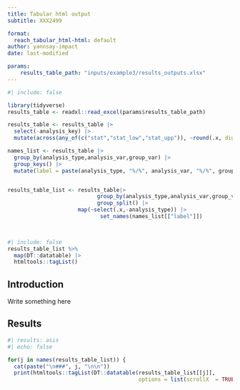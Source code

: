 ```yaml
---
title: Tabular html output
subtitle: XXX2499

format:
  reach_tabular_html-html: default
author: yannsay-impact
date: last-modified

params: 
    results_table_path: "inputs/example3/results_outputs.xlsx"
---
```

```r
#| include: false

library(tidyverse)
results_table <- readxl::read_excel(params$results_table_path)

results_table <- results_table |>
  select(-analysis_key) |>
  mutate(across(any_of(c("stat","stat_low","stat_upp")), ~round(.x, digits =2)))

names_list <- results_table |>
  group_by(analysis_type,analysis_var,group_var) |> 
  group_keys() |> 
  mutate(label = paste(analysis_type, "%/%", analysis_var, "%/%", group_var))


results_table_list <- results_table|>
                            group_by(analysis_type,analysis_var,group_var) |>
                            group_split() |>
                      map(~select(.x,-analysis_type)) |>
                             set_names(names_list[["label"]])

  
```
```r
#| include: false
results_table_list %>%
  map(DT::datatable) |> 
  htmltools::tagList()

```

::: {.panel-tabset}

## Introduction

Write something here

## Results

```r
#| results: asis
#| echo: false

for(j in names(results_table_list)) {
  cat(paste("\n###", j, "\n\n"))
  print(htmltools::tagList(DT::datatable(results_table_list[[j]],
                                         options = list(scrollX  = TRUE))))}
```

:::